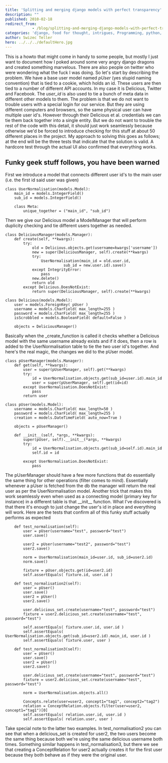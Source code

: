 ```yaml
---
title: 'Splitting and merging django models with perfect transparency'
description: ""
published: 2010-02-18
redirect_from: 
            - /blog/splitting-and-merging-django-models-with-perfect-transparency/swizec/1178
categories: 'django, food for thought, intrigues, Programming, python, Uncategorized'
author: Swizec Teller
hero: ../../../defaultHero.jpg
---
```

This is a howto that might come in handy to some people, but mostly I just want to document how I poked around some very angry django dragons and created something marvelous. There are also people on twitter who were wondering what the fuck I was doing. So let's start by describing the problem. We have a base user model named _pUser_ (yes stupid naming convention) that is tied to a cookie, which holds an id. These users are then tied to a number of different API accounts. In my case it is Delicious, Twitter and Facebook. The _user_id_ is also used to tie a bunch of meta data in different other models to them. The problem is that we do not want to trouble users with a special login for our service. But they are using different computers and browsers, so the same physical user can have multiple user id's. However through their Delicious et al. credentials we can tie them back together into a single entity. But we do not want to trouble the rest of the code with this detail, it should just work seamlessly because otherwise we'd be forced to introduce checking for this stuff at about 50 different places in the project. My approach to solving this goes as follows; at the end will be the three tests that indicate that the solution is valid. A hardcore test through the actual UI also confirmed that everything works.

## Funky geek stuff follows, you have been warned

First we introduce a model that connects different user id's to the main user (i.e. the first id said user was given)

```
class UserNormalisation(models.Model):
	main_id = models.IntegerField()
	sub_id = models.IntegerField()

	class Meta:
		unique_together = ("main_id", "sub_id")
```

Then we give our Delicious model a ModelManager that will perform duplicity checking and tie different users together as needed.

```
class DeliciousManager(models.Manager):
	def create(self, **kwargs):
		try:
			old = Delicious.objects.get(username=kwargs['username'])
			new = super(DeliciousManager, self).create(**kwargs)
			try:
				UserNormalisation(main_id = old.user.id,
						  sub_id = new.user.id).save()
			except IntegrityError:
				pass
			new.delete()
			return old
		except Delicious.DoesNotExist:
			return super(DeliciousManager, self).create(**kwargs)

class Delicious(models.Model):
	user = models.ForeignKey( pUser )
	username = models.CharField( max_length=255 )
	password = models.CharField( max_length=255 )
	isScrobbled = models.BooleanField( default=False )

	objects = DeliciousManager()
```

Basically when the _create_function is called it checks whether a Delicious model with the same username already exists and if it does, then a row is added to the UserNormalisation table to tie the two user id's together. And here's the real magic, the changes we did to the pUser model.

```
class pUserManager(models.Manager):
	def get(self, **kwargs):
		user = super(pUserManager, self).get(**kwargs)
		try:
			id = UserNormalisation.objects.get(sub_id=user.id).main_id
			user = super(pUserManager, self).get(id=id)
		except UserNormalisation.DoesNotExist:
			pass
		return user

class pUser(models.Model):
	username = models.CharField( max_length=50 )
	password = models.CharField( max_length=255 )
	creation = models.DateTimeField( auto_now=True )

	objects = pUserManager()

	def __init__(self, *args, **kwargs):
		super(pUser, self).__init__(*args, **kwargs)
		try:
			id = UserNormalisation.objects.get(sub_id=self.id).main_id
			self.id = id

		except UserNormalisation.DoesNotExist:
			pass
```

The pUserManager should have a few more functions that do essentially the same thing for other operations (filter comes to mind). Essentially whenever a pUser is fetched from the db the manager will return the real user as per the UserNormalisation model. Another trick that makes this work seamlessly even when used as a connecting model (primary key for instance) in a different table is that \_\_init\_\_ function. What I've discovered is that there it's enough to just change the user's id in place and everything will work. Here are the tests that confirm all of this funky stuff actually performs as expected

```
	def test_normalisation(self):
		user = pUser(username="test", password="test")
		user.save()

		user2 = pUser(username="test2", password="test")
		user2.save()

		norm = UserNormalisation(main_id=user.id, sub_id=user2.id)
		norm.save()

		fixture = pUser.objects.get(id=user2.id)
		self.assertEquals( fixture.id, user.id )

	def test_normalisation2(self):
		user = pUser()
		user.save()
		user2 = pUser()
		user2.save()

		user.delicious_set.create(username="test", password="test")
		fixture = user2.delicious_set.create(username="test", password="test")

		self.assertEquals( fixture.user.id, user.id )
		self.assertEquals( UserNormalisation.objects.get(sub_id=user2.id).main_id, user.id )
		self.assertEquals( fixture.user, user )

	def test_normalisation3(self):
		user = pUser()
		user.save()
		user2 = pUser()
		user2.save()

		user.delicious_set.create(username="test", password="test")
		fixture = user2.delicious_set.create(username="test", password="test")
		
		norm = UserNormalisation.objects.all()

		Concepts.relate(user=user2, concept1="tag1", concept2="tag2")
		relation = ConceptRelation.objects.filter(user=user2, concept1="tag1")[0]
		self.assertEquals( relation.user.id, user.id )
		self.assertEquals( relation.user, user )
```

Take special note to the latter two examples. In test_normalisation2 you can see that when a delicious_set is created for user2, the two users become the same thing because both we're using the same delicious username both times. Something similar happens in test_normalisation3, but there we see that creating a ConceptRelation for user2 actually creates it for the first user because they both behave as if they were the original user.